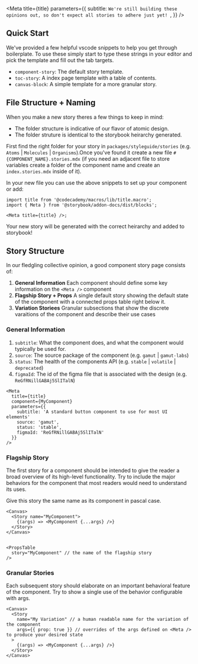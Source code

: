 
<Meta
  title={title}
  parameters={{
    subtitle: `We're still building these opinions out, so don't expect all stories to adhere just yet!
`,
  }}
/>

## Quick Start

We've provided a few helpful vscode snippets to help you get through boilerplate. To use these simply start to type these strings in your editor and pick the template and fill out the tab targets.

- `component-story`: The default story template.
- `toc-story`: A index page template with a table of contents.
- `canvas-block`: A simple template for a more granular story.

## File Structure + Naming

When you make a new story theres a few things to keep in mind:

- The folder structure is indicative of our flavor of atomic design.
- The folder struture is identical to the storybook heirarchy generated.

First find the right folder for your story in `packages/styleguide/stories` (e.g. `Atoms` | `Molecules` | `Organisms`).Once you've found it create a new file `#{COMPONENT_NAME}.stories.mdx` (if you need an adjacent file to store variables create a folder of the component name and create an `index.stories.mdx` inside of it).

In your new file you can use the above snippets to set up your component or add:

```tsx
import title from '@codecademy/macros/lib/title.macro';
import { Meta } from '@storybook/addon-docs/dist/blocks';

<Meta title={title} />;
```

Your new story will be generated with the correct heirarchy and added to storybook!

## Story Structure

In our fledgling collective opinion, a good component story page consists of:

1. **General Information** Each component should define some key information on the `<Meta />` component
2. **Flagship Story + Props** A single default story showing the default state of the component with a connected props table right below it.
3. **Variation Storiees** Granular subsections that show the discrete varaitions of the component and describe their use cases

### General Information

1. `subtitle`: What the component does, and what the component would typically be used for.
2. `source`: The source package of the component (e.g. `gamut` | `gamut-labs`)
3. `status`: The health of the components API (e.g. `stable` | `volatile` | `deprecated`)
4. `figmaId`: The id of the figma file that is associated with the design (e.g. `ReGfRNillGABAj5SlITalN`)

```tsx
<Meta
  title={title}
  component={MyComponent}
  parameters={{
    subtitle: 'A standard button component to use for most UI elements'
    source: 'gamut',
    status: 'stable',
    figmaId: 'ReGfRNillGABAj5SlITalN'
  }}
/>
```

### Flagship Story

The first story for a component should be intended to give the reader a broad overview of its high-level functionality.
Try to include the major behaviors for the component that most readers would need to understand its uses.

Give this story the same name as its component in pascal case.

```tsx
<Canvas>
  <Story name="MyComponent">
    {(args) => <MyComponent {...args} />}
  </Story>
</Canvas>


<PropsTable
  story="MyComponent" // the name of the flagship story
/>
```

### Granular Stories

Each subsequent story should elaborate on an important behavioral feature of the component.
Try to show a single use of the behavior configurable with args.

```tsx
<Canvas>
  <Story
    name="My Variation" // a human readable name for the variation of the component
    args={{ prop: true }} // overrides of the args defined on <Meta /> to produce your desired state
  >
    {(args) => <MyComponent {...args} />}
  </Story>
</Canvas>
```
